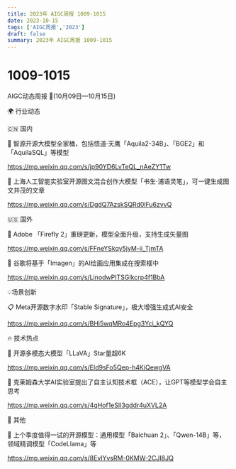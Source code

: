 ```yaml
---
title: 2023年 AIGC周报 1009-1015
date: 2023-10-15
tags: ['AIGC周报','2023']
draft: false
summary: 2023年 AIGC周报 1009-1015
---
```

# 1009-1015



AIGC动态周报 🚀(10月09日—10月15日)

🌍 行业动态

🇨🇳 国内

📰 智源开源大模型全家桶，包括悟道·天鹰「Aquila2-34B」、「BGE2」和「AquilaSQL」等模型

https://mp.weixin.qq.com/s/jp90YD6LvTeQL_nAeZY1Tw

📰 上海人工智能实验室开源图文混合创作大模型「书生·浦语灵笔」，可一键生成图文并茂的文章

https://mp.weixin.qq.com/s/DgdQ7AzskSQRd0lFu6zvvQ

🇺🇸 国外

📰 Adobe 「Firefly 2」重磅更新，模型全面升级，支持生成矢量图

https://mp.weixin.qq.com/s/FFneYSkqy5jyM-ii_TjmTA

📰 谷歌将基于「Imagen」的AI绘画应用集成在搜索框中

https://mp.weixin.qq.com/s/LinodwPITSGIkcrp4f1BbA

💡场景创新

📋 Meta开源数字水印「Stable Signature」，极大增强生成式AI安全

https://mp.weixin.qq.com/s/BHi5wqMRo4Epg3Yci_kQYQ

🔥 技术热点

📝 开源多模态大模型「LLaVA」Star量超6K

https://mp.weixin.qq.com/s/EId9sFo5Qep-h4KiQewgVA

📝 克莱姆森大学AI实验室提出了自主认知技术框（ACE），让GPT等模型学会自主思考

https://mp.weixin.qq.com/s/4qHof1eSlI3gddr4uXVL2A

🎉 其他

🚀 上个季度值得一试的开源模型：通用模型「Baichuan 2」、「Qwen-14B」等，领域精调模型「CodeLlama」等

https://mp.weixin.qq.com/s/8EvlYvsRM-0KMW-2CJI8JQ